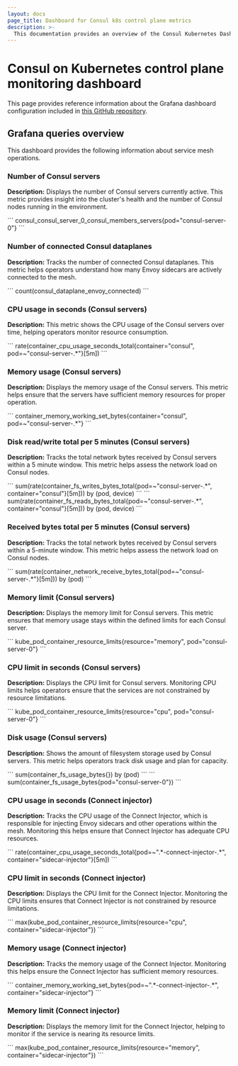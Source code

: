 ```yaml
---
layout: docs
page_title: Dashboard for Consul k8s control plane metrics
description: >-
  This documentation provides an overview of the Consul Kubernetes Dashboard
---
```


# Consul on Kubernetes control plane monitoring dashboard

This page provides reference information about the Grafana dashboard configuration included in [this GitHub repository](https://github.com/hashicorp/consul/tree/main/grafana/consulk8sdashboard.json).

## Grafana queries overview

This dashboard provides the following information about service mesh operations.

### Number of Consul servers

**Description:** Displays the number of Consul servers currently active. This metric provides insight into the cluster's health and the number of Consul nodes running in the environment.

<CodeBlockConfig heading="Grafana query" language="promql">
```
consul_consul_server_0_consul_members_servers{pod="consul-server-0"}
```
</CodeBlockConfig>

### Number of connected Consul dataplanes

**Description:** Tracks the number of connected Consul dataplanes. This metric helps operators understand how many Envoy sidecars are actively connected to the mesh.

<CodeBlockConfig heading="Grafana query" language="promql">
```
count(consul_dataplane_envoy_connected)
```
</CodeBlockConfig>

### CPU usage in seconds (Consul servers)

**Description:** This metric shows the CPU usage of the Consul servers over time, helping operators monitor resource consumption.

<CodeBlockConfig heading="Grafana query" language="promql">
```
rate(container_cpu_usage_seconds_total{container="consul", pod=~"consul-server-.*"}[5m])
```
</CodeBlockConfig>

### Memory usage (Consul servers)

**Description:** Displays the memory usage of the Consul servers. This metric helps ensure that the servers have sufficient memory resources for proper operation.

<CodeBlockConfig heading="Grafana query" language="promql">
```
container_memory_working_set_bytes{container="consul", pod=~"consul-server-.*"}
```
</CodeBlockConfig>

### Disk read/write total per 5 minutes (Consul servers)

**Description:** Tracks the total network bytes received by Consul servers within a 5 minute window. This metric helps assess the network load on Consul nodes.

<CodeBlockConfig heading="Grafana query" language="promql">
```
sum(rate(container_fs_writes_bytes_total{pod=~"consul-server-.*", container="consul"}[5m])) by (pod, device)
```
</CodeBlockConfig>

<CodeBlockConfig heading="Grafana query" language="promql">
```
sum(rate(container_fs_reads_bytes_total{pod=~"consul-server-.*", container="consul"}[5m])) by (pod, device)
```
</CodeBlockConfig>

### Received bytes total per 5 minutes (Consul servers)

**Description:** Tracks the total network bytes received by Consul servers within a 5-minute window. This metric helps assess the network load on Consul nodes.

<CodeBlockConfig heading="Grafana query" language="promql">
```
sum(rate(container_network_receive_bytes_total{pod=~"consul-server-.*"}[5m])) by (pod)
```
</CodeBlockConfig>

### Memory limit (Consul servers)

**Description:** Displays the memory limit for Consul servers. This metric ensures that memory usage stays within the defined limits for each Consul server.

<CodeBlockConfig heading="Grafana query" language="promql">
```
kube_pod_container_resource_limits{resource="memory", pod="consul-server-0"}
```
</CodeBlockConfig>

### CPU limit in seconds (Consul servers)

**Description:** Displays the CPU limit for Consul servers. Monitoring CPU limits helps operators ensure that the services are not constrained by resource limitations.

<CodeBlockConfig heading="Grafana query" language="promql">
```
kube_pod_container_resource_limits{resource="cpu", pod="consul-server-0"}
```
</CodeBlockConfig>

### Disk usage (Consul servers)

**Description:** Shows the amount of filesystem storage used by Consul servers. This metric helps operators track disk usage and plan for capacity.

<CodeBlockConfig heading="Grafana query" language="promql">
```
sum(container_fs_usage_bytes{}) by (pod)
```
</CodeBlockConfig>

<CodeBlockConfig heading="Grafana query" language="promql">
```
sum(container_fs_usage_bytes{pod="consul-server-0"})
```
</CodeBlockConfig>

### CPU usage in seconds (Connect injector)

**Description:** Tracks the CPU usage of the Connect Injector, which is responsible for injecting Envoy sidecars and other operations within the mesh. Monitoring this helps ensure that Connect Injector has adequate CPU resources.

<CodeBlockConfig heading="Grafana query" language="promql">
```
rate(container_cpu_usage_seconds_total{pod=~".*-connect-injector-.*", container="sidecar-injector"}[5m])
```
</CodeBlockConfig>

### CPU limit in seconds (Connect injector)

**Description:** Displays the CPU limit for the Connect Injector. Monitoring the CPU limits ensures that Connect Injector is not constrained by resource limitations.

<CodeBlockConfig heading="Grafana query" language="promql">
```
max(kube_pod_container_resource_limits{resource="cpu", container="sidecar-injector"})
```
</CodeBlockConfig>

### Memory usage (Connect injector)

**Description:** Tracks the memory usage of the Connect Injector. Monitoring this helps ensure the Connect Injector has sufficient memory resources.

<CodeBlockConfig heading="Grafana query" language="promql">
```
container_memory_working_set_bytes{pod=~".*-connect-injector-.*", container="sidecar-injector"}
```
</CodeBlockConfig>

### Memory limit (Connect injector)

**Description:** Displays the memory limit for the Connect Injector, helping to monitor if the service is nearing its resource limits.

<CodeBlockConfig heading="Grafana query" language="promql">
```
max(kube_pod_container_resource_limits{resource="memory", container="sidecar-injector"})
```
</CodeBlockConfig>
